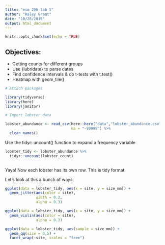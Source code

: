 ```yaml
---
title: "esm 206 lab 5"
author: "Haley Grant"
date: "10/28/2019"
output: html_document
---
```


```r
knitr::opts_chunk$set(echo = TRUE)
```


## Objectives:

- Getting counts for different groups
- Use {lubridate} to parse dates
- Find confidence intervals & do t-tests with t.test()
- Heatmap with geom_tile()

```r

# Attach packages

library(tidyverse)
library(here)
library(janitor)

```

```r

# Import lobster data

lobster_abundance <- read_csv(here::here("data","lobster_abundance.csv"),
                              na = "-99999") %>% 
  clean_names()

```

Use the tidyr::uncount() function to expand a frequency variable

```r

lobster_tidy <- lobster_abundance %>%
  tidyr::uncount(lobster_count)
  
```

Yaya! Now each lobster has its own row. This is tidy format. 

Let's look at this a bunch of ways:

```r

ggplot(data = lobster_tidy, aes(x = site, y = size_mm)) +
  geom_jitter(aes(color = site),
              width = 0.2,
              alpha = 0.3)

ggplot(data = lobster_tidy, aes(x = site, y = size_mm)) +
  geom_violin(aes(color = site),
              alpha = 0.3)

ggplot(data = lobster_tidy, aes(sample = size_mm)) +
  geom_qq(size = 0.5) +
  facet_wrap(~site, scales = "free")

```



